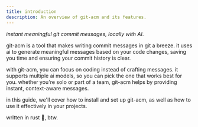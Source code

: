 ```yaml
---
title: introduction
description: An overview of git-acm and its features.
---
```


_instant meaningful git commit messages, locally with AI_.

git-acm is a tool that makes writing commit messages in git a breeze. it uses ai to generate meaningful messages based on your code changes, saving you time and ensuring your commit history is clear.

with git-acm, you can focus on coding instead of crafting messages. it supports multiple ai models, so you can pick the one that works best for you. whether you're solo or part of a team, git-acm helps by providing instant, context-aware messages.

in this guide, we'll cover how to install and set up git-acm, as well as how to use it effectively in your projects.

written in rust 🦀, btw.
